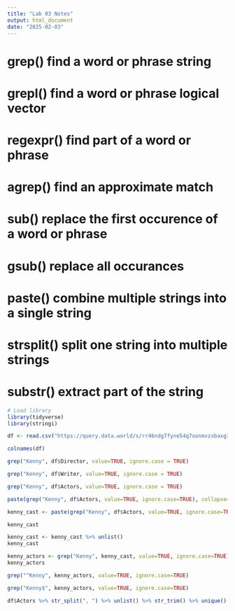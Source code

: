 ```yaml
---
title: "Lab 03 Notes"
output: html_document
date: "2025-02-03"
---
```


# grep() find a word or phrase string
# grepl() find a word or phrase logical vector
# regexpr() find part of a word or phrase
# agrep() find an approximate match
# sub() replace the first occurence of a word or phrase
# gsub() replace all occurances
# paste() combine multiple strings into a single string
# strsplit() split one string into multiple strings
# substr() extract part of the string

```r

# Load library
library(tidyverse)
library(stringi)

```


```r

df <- read.csv("https://query.data.world/s/rr46ndg7fyne54q7oonmvzxbaxg3zn", header=TRUE, stringsAsFactors=FALSE)

colnames(df)

```


```r

grep("Kenny", df$Director, value=TRUE, ignore.case = TRUE)

```


```r

grep("Kenny", df$Writer, value=TRUE, ignore.case = TRUE)


```


```r

grep("Kenny", df$Actors, value=TRUE, ignore.case = TRUE)

```


```r

paste(grep("Kenny", df$Actors, value=TRUE, ignore.case=TRUE), collapse=', ')

```
```r

kenny_cast <- paste(grep("Kenny", df$Actors, value=TRUE, ignore.case=TRUE), collapse=', ') %>% str_split(", ")

kenny_cast

```


```r

kenny_cast <- kenny_cast %>% unlist()
kenny_cast

```


```r

kenny_actors <- grep("Kenny", kenny_cast, value=TRUE, ignore.case=TRUE) %>% unique()
kenny_actors

```


```r

grep("^Kenny", kenny_actors, value=TRUE, ignore.case=TRUE)


```

```r

grep("Kenny$", kenny_actors, value=TRUE, ignore.case=TRUE)


```


```r

df$Actors %>% str_split(", ") %>% unlist() %>% str_trim() %>% unique()

```


```r



```





































